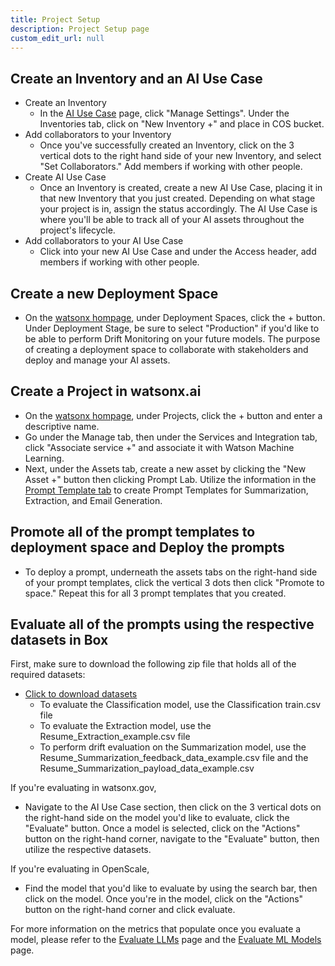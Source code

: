 ```yaml
---
title: Project Setup
description: Project Setup page
custom_edit_url: null
---
```


## Create an Inventory and an AI Use Case

- Create an Inventory
  - In the [AI Use Case](https://dataplatform.cloud.ibm.com/aigov/modelinventory/aiusecases?context=wx) page, click "Manage Settings". Under the Inventories tab, click on "New Inventory +" and place in COS bucket.
- Add collaborators to your Inventory
  - Once you've successfully created an Inventory, click on the 3 vertical dots to the right hand side of your new Inventory, and select "Set Collaborators." Add members if working with other people.
- Create AI Use Case
  - Once an Inventory is created, create a new AI Use Case, placing it in that new Inventory that you just created. Depending on what stage your project is in, assign the status accordingly. The AI Use Case is where you'll be able to track all of your AI assets throughout the project's lifecycle.
- Add collaborators to your AI Use Case
  - Click into your new AI Use Case and under the Access header, add members if working with other people.

## Create a new Deployment Space

- On the [watsonx hompage](https://dataplatform.cloud.ibm.com/wx/home?context=wx), under Deployment Spaces, click the + button. Under Deployment Stage, be sure to select "Production" if you'd like to be able to perform Drift Monitoring on your future models. The purpose of creating a deployment space to collaborate with stakeholders and deploy and manage your AI assets.

## Create a Project in watsonx.ai

- On the [watsonx hompage](https://dataplatform.cloud.ibm.com/wx/home?context=wx), under Projects, click the + button and enter a descriptive name.
- Go under the Manage tab, then under the Services and Integration tab, click "Associate service +" and associate it with Watson Machine Learning.
- Next, under the Assets tab, create a new asset by clicking the "New Asset +" button then clicking Prompt Lab. Utilize the information in the [Prompt Template tab](https://ibm-client-engineering.github.io/solution-watsonx-governance/Create/Prompt) to create Prompt Templates for Summarization, Extraction, and Email Generation.

## Promote all of the prompt templates to deployment space and Deploy the prompts

- To deploy a prompt, underneath the assets tabs on the right-hand side of your prompt templates, click the vertical 3 dots then click "Promote to space." Repeat this for all 3 prompt templates that you created.

## Evaluate all of the prompts using the respective datasets in Box

First, make sure to download the following zip file that holds all of the required datasets:

- [Click to download datasets](./datasets/datasets.zip)
  - To evaluate the Classification model, use the Classification train.csv file
  - To evaluate the Extraction model, use the Resume_Extraction_example.csv file
  - To perform drift evaluation on the Summarization model, use the Resume_Summarization_feedback_data_example.csv file and the Resume_Summarization_payload_data_example.csv

If you're evaluating in watsonx.gov,

- Navigate to the AI Use Case section, then click on the 3 vertical dots on the right-hand side on the model you'd like to evaluate, click the "Evaluate" button. Once a model is selected, click on the "Actions" button on the right-hand corner, navigate to the "Evaluate" button, then utilize the respective datasets.

If you're evaluating in OpenScale,

- Find the model that you'd like to evaluate by using the search bar, then click on the model. Once you're in the model, click on the "Actions" button on the right-hand corner and click evaluate.

For more information on the metrics that populate once you evaluate a model, please refer to the [Evaluate LLMs](Evaluate%20LLMs) page and the [Evaluate ML Models](Evaluate%20ML%20Models) page.
